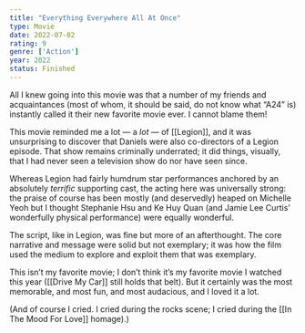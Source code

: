 ```yaml
---
title: "Everything Everywhere All At Once"
type: Movie
date: 2022-07-02
rating: 9
genre: ['Action']
year: 2022
status: Finished
---
```


All I knew going into this movie was that a number of my friends and acquaintances (most of whom, it should be said, do not know what “A24” is) instantly called it their new favorite movie ever. I cannot blame them! 

This movie reminded me a lot — a *lot* — of [[Legion]], and it was unsurprising to discover that Daniels were also co-directors of a Legion episode. That show remains criminally underrated; it did things, visually, that I had never seen a television show do nor have seen since.

Whereas Legion had fairly humdrum star performances anchored by an absolutely *terrific* supporting cast, the acting here was universally strong: the praise of course has been mostly (and deservedly) heaped on Michelle Yeoh but I thought Stephanie Hsu and Ke Huy Quan (and Jamie Lee Curtis’ wonderfully physical performance) were equally wonderful.

The script, like in Legion, was fine but more of an afterthought. The core narrative and message were solid but not exemplary; it was how the film used the medium to explore and exploit them that was exemplary.

This isn’t my favorite movie; I don’t think it’s my favorite movie I watched this year ([[Drive My Car]] still holds that belt). But it certainly was the most memorable, and most fun, and most audacious, and I loved it a lot.

(And of course I cried. I cried during the rocks scene; I cried during the [[In The Mood For Love]] homage).)

